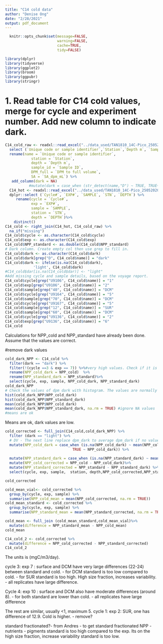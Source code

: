 ```yaml
---
title: "C14 cold data"
author: "Denise Ong"
date: "2/28/2021"
output: pdf_document
---
```

```r
  knitr::opts_chunk$set(message=FALSE,
                        warning=FALSE,
                        cache=TRUE,
                        tidy=FALSE)
```

```r
library(dplyr)
library(tidyverse)
library(ggplot2)
library(broom)
library(ggpubr)
library(stringr)
```

# 1. Read table for C14 cold values, merge for cycle and experiment number. Add new column to indicate dark.
```r
C14_cold_raw <- readxl::read_excel("../data_used/TAN1810_14C-Pico_25052020_QA_1.0.xlsx", sheet = "Cold 14C - Pico Results", skip = 5,  n_max = 93) %>%
  select (`Unique code or sample identifier`,`Station`,`Depth m`, `Sample ID`, `DPM to full volume`, `SA_dpm_mL`, `DIC`, `NPP_cold`, `NPP_standard`)  %>%
  rename(name = `Unique code or sample identifier`,
            station = `Station`,
            depth = `Depth m`,
            sample_id = `Sample ID`,
            DPM_full = `DPM to full volume`,
            SA = `SA_dpm_mL`) %>%
   add_column(dark = NA)
           #mutate(dark = case_when (str_detect(name,"D") ~ TRUE, TRUE~FALSE))
  C14_hot <- readxl::read_excel("../data_used/TAN1810_14C-Pico_25052020_QA_1.0.xlsx", sheet = "Complete data TAN1810", skip = 11) %>%
  dplyr::select (`Cycle#`, `EXP#`, `SAMPLE`, `STN`, `DEPTH`) %>%   
     rename(cycle = `Cycle#`,
            exp = `EXP#`,
            sample = `SAMPLE`, 
            station = `STN`,
            depth = `DEPTH`)%>%
    distinct()
C14_cold <- right_join(C14_hot, C14_cold_raw) %>%
  na_if("missing")
C14_cold$cycle <- as.character(C14_cold$cycle) 
C14_cold$exp <- as.character(C14_cold$exp)
C14_cold$NPP_standard <- as.double(C14_cold$NPP_standard)
# Dark column. Create empty col then use grep to fill in.
C14_cold$dark <- as.character(C14_cold$dark)
C14_cold$dark[grep("D", C14_cold$name)] = "dark"
C14_cold$dark <- ifelse(is.na(C14_cold$dark), 
             'light', C14_cold$dark)
#C14_cold$dar[is.na(C14_cold$dar)] <- "light"
#Add missing cycle and sample details, based on the voyage report.
C14_cold$cycle[grep("U9106", C14_cold$name)] = "1"
C14_cold$exp[grep("U9106", C14_cold$name)] = "2"
C14_cold$sample[grep("40", C14_cold$name)] = "DCM"
C14_cold$cycle[grep("U9164", C14_cold$name)] = "5"
C14_cold$sample[grep("70", C14_cold$name)] = "DCM"
C14_cold$cycle[grep("U9167", C14_cold$name)] = "5"
C14_cold$sample[grep("12", C14_cold$name)] = "SUR"
C14_cold$sample[grep("60", C14_cold$name)] = "DCM"
C14_cold$cycle[grep("U9136", C14_cold$name)] = "2"
C14_cold$exp[grep("U9136", C14_cold$name)] = "6"
C14_cold
```
Calculations for NPP_cold and NPP_standard have already been done. Assume that the values are correct.

#remove dark values
```r
cold_dark_NPP <- C14_cold %>% 
  filter(dark == "dark") %>%
  filter(!(cycle ==3 & exp == 7)) %>%#very high values. Check if it is a dark vial?
  rename(NPP_cold_dark = NPP_cold)  %>%
  rename(NPP_standard_dark = NPP_standard)%>%
  select(cycle, exp, sample, NPP_cold_dark, NPP_standard_dark)
cold_dark_NPP
# Check the values of dpm dark with histogram. The values are normally distributed, concentrated around the mean.
hist(cold_dark_NPP$NPP_cold_dark)
hist(cold_dark_NPP$NPP_standard_dark)
mean(cold_dark_NPP$NPP_cold_dark)
mean(cold_dark_NPP$NPP_standard_dark, na.rm = TRUE) #ignore NA values
#means are ok
```
Means are ok, dark values are low.

```r
cold_corrected <- full_join(C14_cold,cold_dark_NPP) %>% 
  filter (dark == "light") %>% 
  # DV - The next line replace dpm_dark to average dpm_dark if no value. Checked with histogram above.
  mutate(NPP_cold_dark = case_when (is.na(NPP_cold_dark) ~ mean(NPP_cold_dark, na.rm = TRUE),
                               TRUE ~ NPP_cold_dark)) %>%
 
  mutate(NPP_standard_dark = case_when (is.na(NPP_standard_dark) ~ mean(NPP_standard_dark, na.rm = TRUE), TRUE ~ NPP_standard_dark))  %>%
  mutate(NPP_cold_corrected = NPP_cold - NPP_cold_dark)%>%
  mutate(NPP_standard_corrected = NPP_standard - NPP_standard_dark) %>%
  select(cycle, exp, sample,  station, depth,NPP_cold_corrected,NPP_standard_corrected)

cold_corrected
```

```r
cold_mean_vial<- cold_corrected %>%
  group_by(cycle, exp, sample) %>%
  summarise(NPP_cold_mean = mean(NPP_cold_corrected, na.rm = TRUE))
cold_mean_standard <- cold_corrected %>%
  group_by(cycle, exp, sample) %>%
  summarise(NPP_standard_mean = mean(NPP_standard_corrected, na.rm = TRUE))

cold_mean <- full_join (cold_mean_standard,cold_mean_vial)%>%
  mutate(difference = NPP_standard_mean - NPP_cold_mean)
cold_mean
```


```r
C14_cold_2 <- cold_corrected %>%
  mutate(difference = NPP_cold_corrected - NPP_standard_corrected)
C14_cold_2
```
The units is (mgC/m3/day).

cycle 3: exp 7 : surface and DCM have very large differences (22-24) between standard and cold. 
- for DCM standard is too low compared to cold.
- for SUR standard is too high. High size fraction, increases variability.
- all replicates have large difference.

Cycle 4: exp 10 : surface and DCM also have moderate differences (around 8).
- for both standard are lower than cold.
- all replicates have large difference

The rest are similar, usually <1, maximum 5. 
cycle 1: exp 2: SUR, one has difference of 12.9. Cold is higher. - remove?

standard fractionated?- from Andres
- to get standard fractionated NPP 
- nutrients
- pigments
standard is too high compared to the exp. Its on the high size fraction, increase variability
standard is too low. 